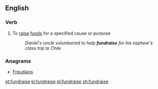 ==English==

===Verb===
{{en-verb|fundrais}}

# To [[raise]] [[funds]] for a specified cause or purpose
#: ''Daniel's uncle volunteered to help '''fundraise''' for his nephew's class trip to Chile''

===Anagrams===
* [[Freudians#English|Freudians]]

[[et:fundraise]]
[[el:fundraise]]
[[pl:fundraise]]
[[zh:fundraise]]